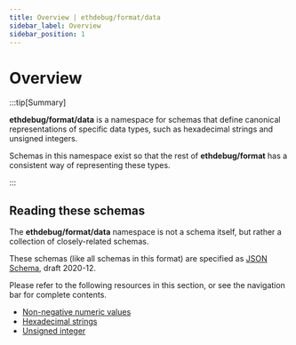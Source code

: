```yaml
---
title: Overview | ethdebug/format/data
sidebar_label: Overview
sidebar_position: 1
---
```


# Overview

:::tip[Summary]

**ethdebug/format/data** is a namespace for schemas that define canonical
representations of specific data types, such as hexadecimal strings and
unsigned integers.

Schemas in this namespace exist so that the rest of **ethdebug/format** has
a consistent way of representing these types.

:::

## Reading these schemas

The **ethdebug/format/data** namespace is not a schema itself, but rather
a collection of closely-related schemas.

These schemas (like all schemas in this format) are specified as
[JSON Schema](https://json-schema.org), draft 2020-12.

Please refer to the following resources in this section, or see the navigation
bar for complete contents.

- [Non-negative numeric values](/spec/data/value)
- [Hexadecimal strings](/spec/data/hex)
- [Unsigned integer](/spec/data/unsigned)
